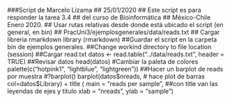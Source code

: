 ###Script de Marcelo Lizama
## 25/01/2020
## Este script es para responder la tarea 3.4
## del curso de Bioinformática
## México-Chile Enero 2020.
## Usar rutas relativas desde donde está ubicado el script (en general, en bin)
## PracUni3/ejemplosgenerales/data/reads.txt
## Cargar libreria rmarkdown
library (rmarkdown)
##Guardar el script en la carpeta bin de ejemplos generales.
##Change workind directory to file location (session)
##Cargar read.txt
datos <- read.table("../data/reads.txt", header = TRUE)
  ##Revisar datos
head(datos)
#Cambiar la paleta de colores
palette(c("hotpink1", "lightblue", "lightgreen"))
##Hacer un barplot de reads por muestra
#?barplot()
  barplot(datos$nreads, # hace plot de barras
          col=datos$Library) +
    title ( main = "reads per sample", ##con title van las leyendas de ejes y titulo
          xlab = "nreads",
          ylab = "sample")
 
    
